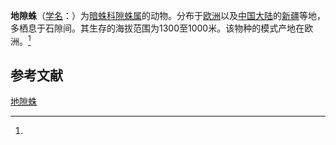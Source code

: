 {{Speciesbox
| name = 地隙蛛
| status = 
| status_system = 
| image = Coelotes-terrestris-erdfinsterspinne.jpg
| genus = Coelotes
| species = terrestris
| authority = (Wider, 1834)<ref name='id14123'>{{cite web| url =http://www.bioinfo.cn/db05/BjdwSpecies.php?action=view&id=14123| title =地隙蛛| work =《中国动物物种编目数据库》| publisher =中国科学院微生物研究所| author =中国科学院动物研究所| accessdate =2009-04-28| deadurl =yes| archiveurl =https://web.archive.org/web/20160305014129/http://www.bioinfo.cn/db05/BjdwSpecies.php?action=view&id=14123| archivedate =2016-03-05}}</ref>
}}

'''地隙蛛'''（[[学名|学名]]：{{lang|la|''Coelotes terrestris''}}）为[[暗蛛科|暗蛛科]][[隙蛛属|隙蛛属]]的动物。分布于[[欧洲|欧洲]]以及[[中国大陆|中国大陆]]的[[新疆|新疆]]等地，多栖息于石隙间。其生存的海拔范围为1300至1000米。该物种的模式产地在欧洲。<ref name='id14123'/>

== 参考文献 ==
{{reflist}}

{{Wikispecies|Coelotes terrestris}}
{{Taxonbar|from=Q4776199}}

[[Category:隙蛛属|地隙蛛]]


{{蜘蛛小作品}}